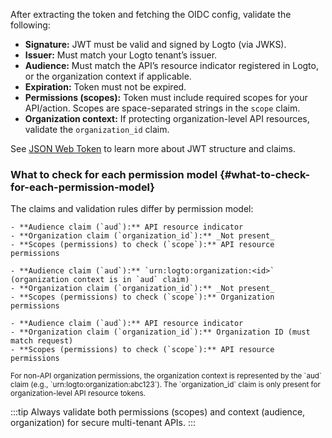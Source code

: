 
After extracting the token and fetching the OIDC config, validate the following:

- **Signature:** JWT must be valid and signed by Logto (via JWKS).
- **Issuer:** Must match your Logto tenant’s issuer.
- **Audience:** Must match the API’s resource indicator registered in Logto, or the organization context if applicable.
- **Expiration:** Token must not be expired.
- **Permissions (scopes):** Token must include required scopes for your API/action. Scopes are space-separated strings in the `scope` claim.
- **Organization context:** If protecting organization-level API resources, validate the `organization_id` claim.

See [JSON Web Token](https://auth.wiki/jwt) to learn more about JWT structure and claims.

### What to check for each permission model \{#what-to-check-for-each-permission-model}

The claims and validation rules differ by permission model:

<Tabs groupId="permission-models">
  <TabItem value="global-api-resources" label="Global API resources">

    - **Audience claim (`aud`):** API resource indicator
    - **Organization claim (`organization_id`):** _Not present_
    - **Scopes (permissions) to check (`scope`):** API resource permissions

  </TabItem>
  <TabItem value="organization-permissions" label="Organization (non-API) permissions">

    - **Audience claim (`aud`):** `urn:logto:organization:<id>` (organization context is in `aud` claim)
    - **Organization claim (`organization_id`):** _Not present_
    - **Scopes (permissions) to check (`scope`):** Organization permissions

  </TabItem>
  <TabItem value="organization-level-api-resources" label="Organization-level API resources">

    - **Audience claim (`aud`):** API resource indicator
    - **Organization claim (`organization_id`):** Organization ID (must match request)
    - **Scopes (permissions) to check (`scope`):** API resource permissions

  </TabItem>
</Tabs>

<small>
  For non-API organization permissions, the organization context is represented by the `aud` claim
  (e.g., `urn:logto:organization:abc123`). The `organization_id` claim is only present for
  organization-level API resource tokens.
</small>

:::tip
Always validate both permissions (scopes) and context (audience, organization) for secure multi-tenant APIs.
:::
